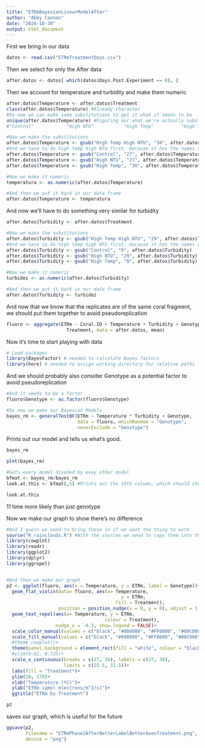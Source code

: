 ```yaml
---
title: "ETRmBayesianLinearModelAfter"
author: "Abby Cannon"
date: "2024-10-30"
output: html_document
---
```


First we bring in our data
```r
datos <- read.csv("ETRmTreatmentDays.csv")
```

Then we select for only the After data
```r
after.datos <- datos[ which(datos$Days.Post.Experiment == 0), ]
```

Then we account for temperature and turbidity and make them numeric
```r
after.datos$Temperature <- after.datos$Treatment
class(after.datos$Temperature) #Already character
#So now we can make some substitutions to get it what it needs to be
unique(after.datos$Temperature) #Figuring our what we're actually substituting
#"Control"            "High NTU"           "High Temp"          "High Temp High NTU"

#Now we make the substitutions
after.datos$Temperature <- gsub("High Temp High NTU", "30", after.datos$Temperature)
#And we have to do high temp high NTU first, because it has the names of others in it
after.datos$Temperature <- gsub("Control", "27", after.datos$Temperature)
after.datos$Temperature <- gsub("High NTU", "27", after.datos$Temperature)
after.datos$Temperature <- gsub("High Temp", "30", after.datos$Temperature)

#Now we make it numeric
temperatura <- as.numeric(after.datos$Temperature)

#And then we put it back in our data frame
after.datos$Temperature <- temperatura
```

And now we'll have to do something very similar for turbidity
```r
after.datos$Turbidity <- after.datos$Treatment

#Now we make the substitutions
after.datos$Turbidity <- gsub("High Temp High NTU", "29", after.datos$Turbidity)
#And we have to do high temp high NTU first, because it has the names of others in it
after.datos$Turbidity <- gsub("Control", "0", after.datos$Turbidity)
after.datos$Turbidity <- gsub("High NTU", "29", after.datos$Turbidity)
after.datos$Turbidity <- gsub("High Temp", "0", after.datos$Turbidity)

#Now we make it numeric
turbidez <- as.numeric(after.datos$Turbidity)

#And then we put it back in our data frame
after.datos$Turbidity <- turbidez
```

And now that we know that the replicates are of the same coral fragment, we should put them together to avoid pseudoreplication
```r
fluoro <- aggregate(ETRm ~ Coral.ID + Temperature + Turbidity + Genotype +
                      Treatment, data = after.datos, mean)
```

Now it's time to start playing with data
```r
# Load packages
library(BayesFactor) # needed to calculate Bayes factors
library(here) # needed to assign working directory for relative paths 
```

And we should probably also consider Genotype as a potential factor to avoid pseudoreplication
```r
#And it needs to be a factor
fluoro$Genotype <- as.factor(fluoro$Genotype)
```


```r
#So now we make our Bayesian Models
bayes_rm <- generalTestBF(ETRm ~ Temperature * Turbidity + Genotype, 
                          data = fluoro, whichRandom = "Genotype", 
                          neverExclude = "Genotype")
```

Prints out our model and tells us what's good.
```r
bayes_rm
```

```r
plot(bayes_rm)
```

```r
#Gets every model diveded by evey other model
bfmat <- bayes_rm/bayes_rm
look.at.this <- bfmat[,5] #Prints out the 19th column, which should show everything divided by ID

look.at.this
```
11 time more likely than just genotype

Now we make our graph to show there's no difference
```r
#And I guess we need to bring these in if we want the thing to work
source("R_rainclouds.R") #With the sources we need to copy them into the same project for unfortunate reasons
library(cowplot)
library(readr)
library(ggplot2)
library(dplyr)
library(ggrepel)


#And then we make our graph
p2 <- ggplot(fluoro, aes(x = Temperature, y = ETRm, label = Genotype))+
  geom_flat_violin(data= fluoro, aes(x= Temperature, 
                                          y = ETRm, 
                                        fill = Treatment), 
                   position = position_nudge(x = 0, y = 0), adjust = 1.5, trim = TRUE, alpha = .5, colour = NA)+
  geom_text_repel(aes(x= Temperature, y = ETRm, 
                                    colour = Treatment), 
                  nudge_x = -0.3, show.legend = FALSE)+
  scale_color_manual(values = c("black", "#000080", "#FF0000", "#00CD00"))+
  scale_fill_manual(values = c("black", "#000080", "#FF0000", "#00CD00"))+
  #theme_cowplot()+
  theme(panel.background = element_rect(fill = "white", colour = "black"))+
  #ylim(0.62, 0.725)+
  scale_x_continuous(breaks = c(27, 30), labels = c(27, 30), 
                     limits = c(25.5, 31.5))+
  labs(fill = "Treatment")+
  ylim(50, 170)+
  xlab("Temperature (ºC)")+
  ylab("ETRm (μmol electrons/m^2/s)")+
  ggtitle("ETRm by Treatment")

p2
```

saves our graph, which is useful for the future
```r
ggsave(p2, 
       filename = "ETRmPhase2AfterBetterLabelBetterAxesTreatment.png",
       device = "png")
```
